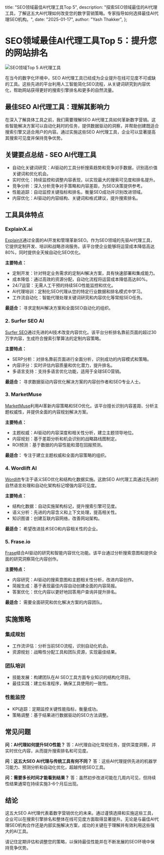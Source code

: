   title: "SEO领域最佳AI代理工具Top 5",
  description: "探索SEO领域最佳的AI代理工具，了解这五大AI代理如何改变您的数字营销策略。专家指导如何选择最佳AI代理SEO机构。",
  date: "2025-01-17",
  author: "Yash Thakker",
};

# SEO领域最佳AI代理工具Top 5：提升您的网站排名

![SEO领域Top 5 AI代理工具](/images/blog-posts/top-5-ai-agent-for-seo.jpeg)

在当今的数字化环境中，SEO AI代理工具已经成为企业提升在线可见度不可或缺的工具。这些先进的平台利用人工智能简化SEO流程，从关键词研究到内容优化，帮助网站获得更好的搜索引擎排名和更多的自然流量。

## 最佳SEO AI代理工具：理解其影响力

在深入了解具体工具之前，我们需要理解SEO AI代理工具如何革新数字营销。这些智能解决方案可以自动化耗时的任务，提供数据驱动的洞察，并帮助创建既适合搜索引擎又适合用户的内容。通过实施这些SEO AI代理工具，企业可以显著提高其搜索可见度并保持竞争优势。

## 关键要点总结 - SEO AI代理工具
- 自动化关键词研究：AI驱动的工具分析搜索趋势和竞争对手数据，识别高价值关键词和优化机会。
- 实时优化：持续监控和调整内容表现，以实现最大的搜索可见度和排名提升。
- 竞争分析：深入分析竞争对手策略和内容差距，为SEO决策提供参考。
- 性能追踪：自动监控关键指标和排名，衡量SEO成功并识别改进领域。
- 内容优化：AI驱动的内容结构、关键词和格式建议，提升搜索排名。

## 工具具体特点

### ExplainX.ai
[ExplainX](https://www.explainx.ai/demo)通过全面的AI开发和管理革新SEO。作为SEO领域的先驱AI代理工具，它提供定制开发、培训和战略咨询服务。该平台使企业能够将运营成本降低高达80%，同时提供全天候自动化SEO优化。

**主要特点：**
- 定制开发：针对特定业务需求的定制AI解决方案，具有快速部署和集成能力。
- 成本降低：通过高效的资源分配，自动化流程将运营成本降低高达80%。
- 24/7运营：无需人工干预的持续SEO性能监控和优化。
- AI代理培训：定制化SEO代理从您的特定行业数据和排名模式中学习。
- 工作流自动化：智能代理处理关键词研究和内容优化等常规SEO任务。

**最适合：** 寻求定制AI解决方案和全面SEO自动化的组织。

### 2. Surfer SEO AI
[Surfer SEO](https://surferseo.com/)通过先进的AI技术改变内容优化。该平台分析排名靠前页面的超过30万字内容，生成符合搜索引擎算法的定制内容策略。

**主要特点：**
- SERP分析：对排名靠前页面进行全面分析，识别成功的内容模式和策略。
- 内容评分：实时评估内容质量和优化潜力，提升排名。
- 多语言支持：支持多语言优化功能，适用于全球SEO营销。

**最适合：** 寻求数据驱动内容优化解决方案的内容创作者和SEO专业人士。

### 3. MarketMuse
[MarketMuse](https://www.marketmuse.com/)利用AI革新内容策略和SEO优化。该平台擅长识别内容差距、分析主题权威性，并提供全面的内容规划解决方案。

**主要特点：**
- 主题权威：AI驱动的内容深度和相关性分析，建立主题领导地位。
- 内容规划：基于差距分析和机会识别的战略路线图制定。
- ROI预测：基于数据的内容性能和潜在回报预测。

**最适合：** 专注于建立主题权威和全面内容策略的组织。

### 4. Wordlift AI
[Wordlift](https://wordlift.io/)专注于语义SEO优化和结构化数据实施。这款SEO AI代理工具通过先进的自然语言处理和自动化架构标记增强内容可见度。

**主要特点：**
- 结构化数据：自动实施架构标记，提升搜索引擎可见度。
- 语义分析：先进的内容含义和上下文处理，提高相关性。
- 知识图谱：创建互联内容网络，改善网站架构。

**最适合：** 希望改进技术SEO和内容相关性的企业。

### 5. Frase.io
[Frase](https://www.frase.io/)结合AI驱动的研究和智能内容优化功能。该平台通过分析搜索意图和提供全面的研究洞察简化内容创作。

**主要特点：**
- 内容研究：AI驱动的搜索意图和主题相关性分析，改进内容创作。
- 简报生成：基于表现最佳内容自动创建全面的内容简报。
- 答案优化：优化内容以更好地回答用户查询并提升排名。

**最适合：** 需要全面研究和优化解决方案的内容团队。

## 实施策略

### 集成规划
- 工作流评估：分析当前SEO流程，识别自动化机会。
- 资源规划：战略性分配工具和团队资源，实现最佳结果。

### 团队培训
- 技能发展：构建团队在AI SEO工具方面专业知识的结构化项目。
- 最佳实践：建立标准程序，确保工具使用的一致性。

### 性能监控
- KPI追踪：定期监控关键性能指标，衡量成功。
- 策略调整：基于结果进行数据驱动的SEO方法调整。

## 常见问题

**问：AI代理如何提升SEO性能？**
答：AI代理自动化常规任务，提供深度洞察，并实时优化内容，从而提升搜索排名和可见度。

**问：这五大SEO AI代理与传统工具有何不同？**
答：这些AI代理提供先进的机器学习能力、预测分析和自动化优化，超越传统SEO工具。

**问：需要多长时间才能看到结果？**
答：虽然初步改进可能在几周内可见，但持续性结果通常在持续实施3-6个月后出现。

## 结论

这五大SEO AI代理代表着数字营销优化的未来。通过谨慎选择和实施这些工具，企业可以在搜索引擎排名和整体在线可见度方面取得显著提升。无论是与最佳AI代理SEO机构合作还是内部实施解决方案，成功的关键在于理解并有效利用这些强大的AI工具。

请记住定期评估和调整您的策略，以保持最佳性能并在不断发展的SEO环境中保持竞争优势。